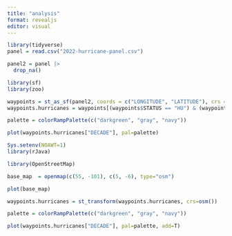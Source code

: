 ```yaml
---
title: "analysis"
format: revealjs
editor: visual
---
```


```r
library(tidyverse)
panel = read.csv("2022-hurricane-panel.csv")

panel2 = panel |>
  drop_na()
```

```r
library(sf)
library(zoo)

waypoints = st_as_sf(panel2, coords = c("LONGITUDE", "LATITUDE"), crs = 4326)
waypoints.hurricanes = waypoints[(waypoints$STATUS == "HU") & (waypoints$DATE >= "20000101"),]

palette = colorRampPalette(c("darkgreen", "gray", "navy"))

plot(waypoints.hurricanes["DECADE"], pal=palette)
```
```r
Sys.setenv(NOAWT=1)
library(rJava)

library(OpenStreetMap)

base_map  = openmap(c(55, -101), c(5, -6), type="osm")

plot(base_map)

waypoints.hurricanes = st_transform(waypoints.hurricanes, crs=osm())

palette = colorRampPalette(c("darkgreen", "gray", "navy"))

plot(waypoints.hurricanes["DECADE"], pal=palette, add=T)
```

